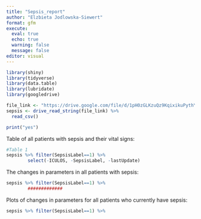 ```yaml
---
title: "Sepsis_report"
author: "Elzbieta Jodlowska-Siewert"
format: gfm
execute:
  eval: true
  echo: true
  warning: false
  message: false
editor: visual
---
```


```r
library(shiny)
library(tidyverse)
library(data.table)
library(lubridate)
library(googledrive)

file_link <- "https://drive.google.com/file/d/1pH0zGLKzuQz9KqixikuPythYqgINWWob/view?usp=sharing"
sepsis <- drive_read_string(file_link) %>%
  read_csv()
```

```r
print("yes")
```


Table of all patients with sepsis and their vital signs:

```r
#Table 1
sepsis %>% filter(SepsisLabel==1) %>%
        select(-ICULOS, -SepsisLabel, -lastUpdate)
```

The changes in parameters in all patients with sepsis:

```r
sepsis %>% filter(SepsisLabel==1) %>%
        #############
```

Plots of changes in parameters for all patients who currently have sepsis:

```r
sepsis %>% filter(SepsisLabel==1) %>%
```

